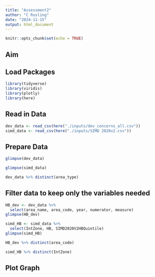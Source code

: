 ```yaml
---
title: "Assessment2"
author: "C Rusling"
date: "2024-11-15"
output: html_document
---
```


```r
knitr::opts_chunk$set(echo = TRUE)

```

## Aim

## Load Packages

```r
library(tidyverse)
library(viridis)   
library(plotly) 
library(here)
```


## Read in Data

```r
dev_data <- read_csv(here("./inputs/dev_concerns_all.csv"))
simd_data <- read_csv(here("./inputs/SIMD 2020v2.csv"))
```


## Prepare Data


```r
glimpse(dev_data) 

glimpse(simd_data)

dev_data %>% distinct(area_type)
```
## Filter data to keep only the variables needed

```r
HB_dev <- dev_data %>% 
  select(area_name, area_code, year, numerator, measure) 
glimpse(HB_dev)

simd_HB <- simd_data %>% 
  select(IntZone, HB, SIMD2020V2HBQuintile)
glimpse(simd_HB)
```
```r
HB_dev %>% distinct(area_code)

simd_HB %>% distinct(IntZone)
```


## Plot Graph 